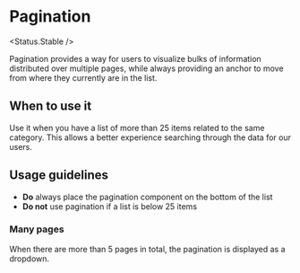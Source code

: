 
# Pagination

<Status.Stable />

Pagination provides a way for users to visualize bulks of information distributed over multiple pages, while always providing an anchor to move from where they currently are in the list.

<Story id="navigation-pagination--base" />
<Props />

## When to use it

Use it when you have a list of more than 25 items related to the same category. This allows a better experience searching through the data for our users.

## Usage guidelines

- **Do** always place the pagination component on the bottom of the list
- **Do not** use pagination if a list is below 25 items

### Many pages

When there are more than 5 pages in total, the pagination is displayed as a dropdown.

<Story id="navigation-pagination--many-pages" />

